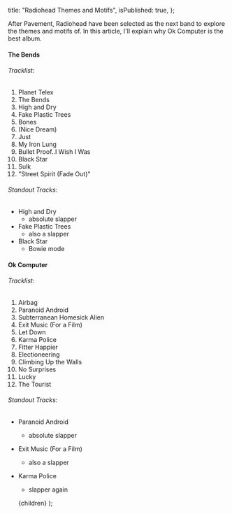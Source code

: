 
  title: "Radiohead Themes and Motifs",
  isPublished: true,
};

After Pavement, Radiohead have been selected as the next band to explore the
themes and motifs of. In this article, I'll explain why Ok Computer is the best
album.

#### The Bends

###### Tracklist:

1. Planet Telex
2. The Bends
3. High and Dry
4. Fake Plastic Trees
5. Bones
6. (Nice Dream)
7. Just
8. My Iron Lung
9. Bullet Proof..I Wish I Was
10. Black Star
11. Sulk
12. "Street Spirit (Fade Out)"

###### Standout Tracks:

- High and Dry
  - absolute slapper
- Fake Plastic Trees
  - also a slapper
- Black Star
  - Bowie mode

#### Ok Computer

###### Tracklist:

1. Airbag
2. Paranoid Android
3. Subterranean Homesick Alien
4. Exit Music (For a Film)
5. Let Down
6. Karma Police
7. Fitter Happier
8. Electioneering
9. Climbing Up the Walls
10. No Surprises
11. Lucky
12. The Tourist

###### Standout Tracks:

- Paranoid Android
  - absolute slapper
- Exit Music (For a Film)
  - also a slapper
- Karma Police
  - slapper again

  <PostLayout meta={meta}>{children}</PostLayout>
);

